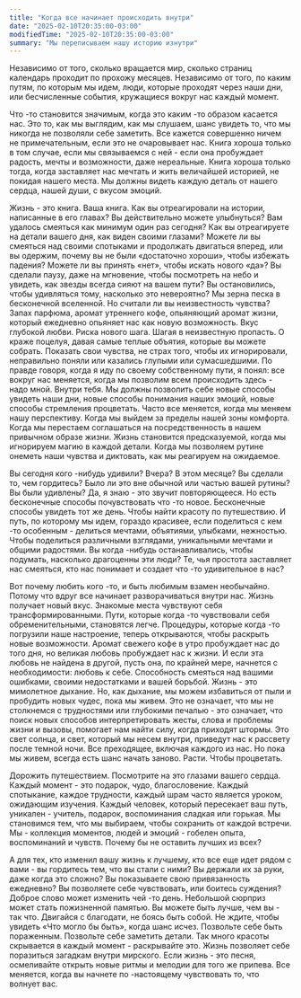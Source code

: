 ```yaml
---
title: "Когда все начинает происходить внутри"
date: "2025-02-10T20:35:00-03:00"
modifiedTime: "2025-02-10T20:35:00-03:00"
summary: "Мы переписываем нашу историю изнутри"
---
```


Независимо от того, сколько вращается мир, сколько страниц календарь проходит по прохожу месяцев. Независимо от того, по каким путям, по которым мы идем, люди, которые проходят через наши дни, или бесчисленные события, кружащиеся вокруг нас каждый момент.

Что -то становится значимым, когда это каким -то образом касается нас. Это то, как мы выглядим, как мы слушаем, шанс увидеть то, что мы никогда не позволяли себе заметить. Все кажется совершенно ничем не примечательным, если это не очаровывает нас. Книга хороша только в том случае, если мы связываемся с ней - если она пробуждает радость, мечты и возможности, даже нереальные. Книга хороша только тогда, когда заставляет нас мечтать и жить величайшей историей, не покидая нашего места. Мы должны видеть каждую деталь от нашего сердца, нашей души, с вкусом эмоций.

Жизнь - это книга. Ваша книга. Как вы отреагировали на истории, написанные в его главах? Вы действительно можете улыбнуться? Вам удалось смеяться как минимум один раз сегодня? Как вы отреагируете на детали вашего дня, как виден своими глазами? Можете ли вы смеяться над своими спотыками и продолжать двигаться вперед, или вы одержим, почему вы не были «достаточно хороши», чтобы избежать падения? Можете ли вы принять «нет», чтобы искать нового «да»? Вы сделали паузу, даже на мгновение, чтобы посмотреть на небо и увидеть, как звезды всегда сияют на вашем пути? Вы остановились, чтобы удивляться тому, насколько это невероятно? Мы зерна песка в бесконечной вселенной. Но считали ли вы неизвестность чувства? Запах парфюма, аромат утреннего кофе, опьяняющий аромат жизни, который ежедневно опьяняет нас как новую возможность. Вкус глубокой любви. Риска нового шага. Шагая в неизвестную пропасть. О краже поцелуя, давая самые теплые объятия, которые вы можете собрать. Показать свои чувства, не страх того, чтобы их игнорировали, неправильно поняли или казались глупыми или сумасшедшими.
По правде говоря, когда я иду по своему собственному пути, я понял: все вокруг нас меняется, когда мы позволим всем происходить здесь - надо мной. Внутри тебя. Мы должны позволить себе новые способы увидеть наши дни, новые способы понимания наших эмоций, новые способы стремления процветать. Часто все меняется, когда мы меняем нашу перспективу. Когда мы выйдем за пределы нашей зоны комфорта. Когда мы перестаем соглашаться на посредственность в нашем привычном образе жизни. Жизнь становится предсказуемой, когда мы игнорируем магию в каждой детали. Когда мы позволяем рутине онеметь наши чувства и диктовать, как мы реагируем на ожидаемое.

Вы сегодня кого -нибудь удивили? Вчера? В этом месяце? Вы сделали то, чем гордитесь? Было ли это вне обычной или частью вашей рутины? Вы были удивлены? Да, я знаю - это звучит повторяющееся. Но есть бесконечные способы почувствовать что -то новое. Бесконечные способы увидеть тот же день. Чтобы найти красоту по путешествию. И путь, по которому мы идем, гораздо красивее, если поделиться с кем -то особенным - делиться мечтами, объятиями, улыбками, нежностью. Чтобы поделиться различными взглядами, уникальными мечтами и общими радостями. Вы когда -нибудь останавливались, чтобы подумать, насколько драгоценны эти люди? Те, чья простота заставляет нас смеяться, кто нас понимает и создает что -то удивительное в нас?

Вот почему любить кого -то, и быть любимым взамен необычайно. Потому что вдруг все начинает разворачиваться внутри нас. Жизнь получает новый вкус. Знакомые места чувствуют себя трансформированными. Пути, которые когда -то чувствовали себя обременительными, становятся легче. Процедуры, которые когда -то погрузили наше настроение, теперь открываются, чтобы раскрыть новые возможности. Аромат свежего кофе в утро пробуждает нас до того дня, но великая любовь пробуждает нас к жизни. И если эта любовь не найдена в другой, пусть она, по крайней мере, начнется с необходимости: любовь к себе. Способность смеяться над вашими ошибками, своими недостатками и вашей борьбой.
Жизнь - это мимолетное дыхание. Но, как дыхание, мы можем избавиться от пыли и пробудить новых чудес, пока мы живем. Это не означает, что мы не столкнемся с трудностями или глубокими печалью - это означает, что поиск новых способов интерпретировать жесты, слова и проблемы жизни и вызовы, помогает нам найти силу, когда приходят штормы. Это свет солнца, и свет, который мы несем внутри, приведут нас к рассвету после темной ночи. Все преходящее, включая каждого из нас. Но пока мы живем, всегда есть шанс начать заново. Расти. Чтобы процветать.

Дорожить путешествием. Посмотрите на это глазами вашего сердца. Каждый момент - это подарок, чудо, благословение. Каждый спотыкание, каждое трудности, каждый шрам часто является уроком, ожидающим изучения. Каждый человек, который пересекает ваш путь, уникален - учитель, подарок, воспоминания сладкая или горькая. Мы становимся тем, что мы выбираем, чтобы сохранить от каждой встречи. Мы - коллекция моментов, людей и эмоций - гобелен опыта, воспоминаний и чувств. Почему бы не оставить лучших из всех?

А для тех, кто изменил вашу жизнь к лучшему, кто все еще идет рядом с вами - вы гордитесь тем, что вы стали с ними? Вы держали их за руки, даже когда это сложно? Вы показываете свою привязанность ежедневно? Вы позволяете себе чувствовать, или боитесь суждения? Доброе слово может изменить чей -то день. Небольшой сюрприз может стать пожизненной памятью. Вы можете быть лучше, чем вы - так что. Двигайся с благодати, не боясь быть собой. Не ждите, чтобы увидеть «Что могло бы быть», когда шанс исчез. Позвольте себе быть пораженным. Позвольте себе заметить детали. Так много красоты скрывается в каждый момент - раскрывайте это. Жизнь позволяет себе поразиться загадкам внутри мирского. Если жизнь - это песня, осмеливайте открыть новые ритмы и мелодии для того же припева. Все меняется, когда вы начнете по -настоящему чувствовать то, что волнует вас.